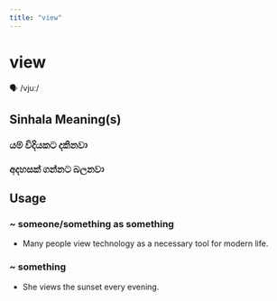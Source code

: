 ```yaml
---
title: "view"
---
```


# view

🗣️ /vjuː/

## Sinhala Meaning(s)

### යම් විදියකට දකිනවා
### අදහසක් ගන්නට බලනවා

## Usage

### ~ someone/something as something

- Many people view technology as a necessary tool for modern life.


### ~ something

- She views the sunset every evening.

